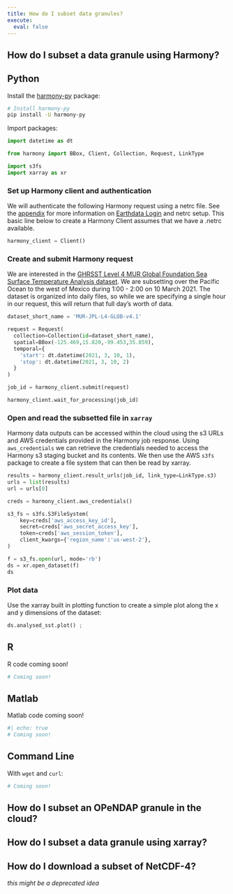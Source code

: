 ```yaml
---
title: How do I subset data granules?
execute:
  eval: false
---
```


## How do I subset a data granule using Harmony?

::: {.panel-tabset group="language"}

## Python

Install the [harmony-py]("https://github.com/nasa/harmony-py") package:

```bash
# Install harmony-py
pip install -U harmony-py
```

Import packages: 

```python
import datetime as dt

from harmony import BBox, Client, Collection, Request, LinkType

import s3fs
import xarray as xr
```

### Set up Harmony client and authentication

We will authenticate the following Harmony request using a netrc file. See the [appendix](../appendix/authentication.qmd) for more information on [Earthdata Login](https://urs.earthdata.nasa.gov/) and netrc setup. This basic line below to create a Harmony Client assumes that we have a .netrc available.

```python
harmony_client = Client()
```
### Create and submit Harmony request

We are interested in the [GHRSST Level 4 MUR Global Foundation Sea Surface Temperature Analysis dataset](https://doi.org/10.5067/GHGMR-4FJ04). We are subsetting over the Pacific Ocean to the west of Mexico during 1:00 - 2:00 on 10 March 2021. The dataset is organized into daily files, so while we are specifying a single hour in our request, this will return that full day's worth of data. 

```python
dataset_short_name = 'MUR-JPL-L4-GLOB-v4.1'

request = Request(
  collection=Collection(id=dataset_short_name),
  spatial=BBox(-125.469,15.820,-99.453,35.859),
  temporal={
    'start': dt.datetime(2021, 3, 10, 1),
    'stop': dt.datetime(2021, 3, 10, 2)
  }
)

job_id = harmony_client.submit(request)

harmony_client.wait_for_processing(job_id)
```
### Open and read the subsetted file in `xarray`

Harmony data outputs can be accessed within the cloud using the s3 URLs and AWS credentials provided in the Harmony job response. Using `aws_credentials` we can retrieve the credentials needed to access the Harmony s3 staging bucket and its contents. We then use the AWS `s3fs` package to create a file system that can then be read by xarray.

```python
results = harmony_client.result_urls(job_id, link_type=LinkType.s3)
urls = list(results)
url = urls[0]

creds = harmony_client.aws_credentials()

s3_fs = s3fs.S3FileSystem(
    key=creds['aws_access_key_id'],
    secret=creds['aws_secret_access_key'],
    token=creds['aws_session_token'],
    client_kwargs={'region_name':'us-west-2'},
)

f = s3_fs.open(url, mode='rb')
ds = xr.open_dataset(f)
ds
```
### Plot data

Use the xarray built in plotting function to create a simple plot along the x and y dimensions of the dataset:

```python
ds.analysed_sst.plot() ;
```

## R

R code coming soon!

```bash
# Coming soon!
```

## Matlab

Matlab code coming soon!

```bash
#| echo: true
# Coming soon!
```

## Command Line

With `wget` and `curl`:

```bash
# Coming soon!
```



:::

## How do I subset an OPeNDAP granule in the cloud?


## How do I subset a data granule using xarray?


## How do I download a subset of NetCDF-4?
*this might be a deprecated idea*